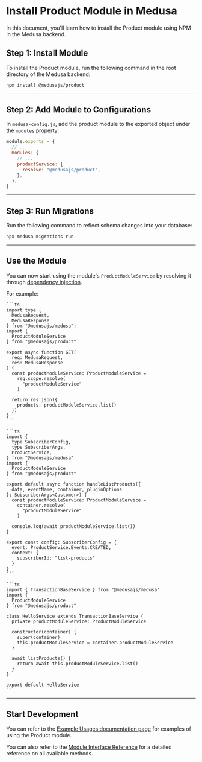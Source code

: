 
# Install Product Module in Medusa

In this document, you'll learn how to install the Product module using NPM in the Medusa backend.

## Step 1: Install Module

To install the Product module, run the following command in the root directory of the Medusa backend:

```bash npm2yarn
npm install @medusajs/product
```

---

## Step 2: Add Module to Configurations

In `medusa-config.js`, add the product module to the exported object under the `modules` property:

```js title=medusa-config.js
module.exports = {
  // ...
  modules: {
    // ...
    productService: {
      resolve: "@medusajs/product",
    },
  },
}
```

---

## Step 3: Run Migrations

Run the following command to reflect schema changes into your database:

```bash
npx medusa migrations run
```

---

## Use the Module

You can now start using the module's `ProductModuleService` by resolving it through [dependency injection](../../development/fundamentals/dependency-injection.md).

For example:

<Tabs groupId="resource-type" isCodeTabs={true}>
  <TabItem value="api-route" label="API Route" attributes={{
    title: "src/api/store/custom/route.ts"
  }} default>

    ```ts
    import type { 
      MedusaRequest, 
      MedusaResponse
    } from "@medusajs/medusa";
    import { 
      ProductModuleService
    } from "@medusajs/product"

    export async function GET(
      req: MedusaRequest, 
      res: MedusaResponse
    ) {
      const productModuleService: ProductModuleService = 
        req.scope.resolve(
          "productModuleService"
        )

      return res.json({
        products: productModuleService.list()
      })
    }
    ```

  </TabItem>
  <TabItem value="subscribers" label="Subscribers" attributes={{
    title: "src/subscribers/create-customer.ts"
  }}>

    ```ts
    import { 
      type SubscriberConfig, 
      type SubscriberArgs,
      ProductService,
    } from "@medusajs/medusa"
    import { 
      ProductModuleService
    } from "@medusajs/product"

    export default async function handleListProducts({ 
      data, eventName, container, pluginOptions 
    }: SubscriberArgs<Customer>) {
      const productModuleService: ProductModuleService = 
        container.resolve(
          "productModuleService"
        )

      console.log(await productModuleService.list())
    }

    export const config: SubscriberConfig = {
      event: ProductService.Events.CREATED,
      context: {
        subscriberId: "list-products"
      }
    }
    ```

  </TabItem>
  <TabItem value="service" label="Service" attributes={{
    title: "src/service/hello.ts"
  }}>

    ```ts
    import { TransactionBaseService } from "@medusajs/medusa"
    import { 
      ProductModuleService
    } from "@medusajs/product"

    class HelloService extends TransactionBaseService {
      private productModuleService: ProductModuleService

      constructor(container) {
        super(container)
        this.productModuleService = container.productModuleService
      }

      await listProducts() {
        return await this.productModuleService.list()
      }
    }

    export default HelloService
    ```

  </TabItem>
</Tabs>

---

## Start Development

You can refer to the [Example Usages documentation page](./examples.mdx) for examples of using the Product module.

You can also refer to the [Module Interface Reference](../../references/product/interfaces/IProductModuleService.mdx) for a detailed reference on all available methods.